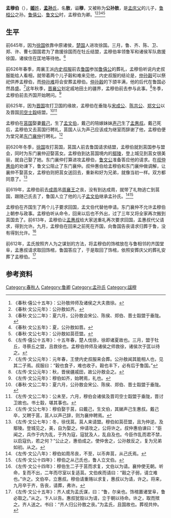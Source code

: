 {{模板:Infobox 先秦人物
|名稱=孟穆伯
|姓=[[姬姓|姬]]
|氏=[[孟孫氏|孟孫]]
|名=敖
|字=
|别名=公孫敖
|别字=
|諡号=穆
|官位=
|時代=春秋
|國家=魯國
|身份=[[魯國|魯國]]卿
|出生日期=
|逝世日期=前613年
|父=[[孟慶父|孟慶父]]
|子女=[[孟文伯|孟文伯]][[仲孫穀|仲孫穀]]、[[孟惠叔|孟惠叔]][[仲孫難|仲孫難]]、其余二子
}}

{{Otheruses|subject=[[春秋時期|春秋時期]][[魯國|魯國]][[孟孫氏|孟孫氏]]貴族|other=出擊匈奴的西漢將領|公孫敖}}

'''孟穆伯'''（{{bd|？||前613年||}}），[[姬姓|'''姬'''姓]]，[[孟孙氏|'''孟孙'''氏]]，名'''敖'''，谥'''穆'''，又被称为'''公孙敖'''，是[[孟庆父|孟庆父]]的儿子，[[鲁桓公|鲁桓公]]之孙。[[鲁僖公|鲁僖公]]、[[鲁文公|鲁文公]]时，孟穆伯为卿。<ref>《春秋·僖公十五年》：公孙敖帅师及诸侯之大夫救徐。</ref><ref>《春秋·文公元年》：公孙敖如齐。</ref><ref name=autogenerated1>《春秋·文公二年》：夏六月，公孙敖会宋公、陈侯、郑伯、晋士縠盟于垂陇。</ref><ref>《春秋·文公五年》：夏，公孙敖如晋。</ref><ref>《春秋·文公七年》：公孙敖如莒莅盟。</ref>

==生平==

前645年，因为[[徐国|徐国]]依靠中原诸侯，[[楚国|楚国]]人进攻徐国。三月，鲁、齐、陈、卫、郑、许、曹七国国君为了救援徐国而在牡丘结盟，孟穆伯率领鲁军和诸侯军队救援徐国，诸侯住在匡地等待他。<ref>《左传·僖公十五年》：十五年春，楚人伐徐，徐即诸夏故也。三月，盟于牡丘，寻蔡丘之盟，且救徐也。孟穆伯帅师及诸侯之师救徐，诸侯次于匡以待之。</ref>

前626年春季，周襄王派[[内史叔服|内史叔服]]前去[[鲁国|鲁国]]参加[[鲁僖公|鲁僖公]]的葬礼，孟穆伯听说内史叔服能给人看相，就带着两个儿子穀和难来见他，内史叔服的结论是，[[仲孙穀|仲孙穀]]可以祭祀供养孟穆伯，而[[仲孙难|仲孙难]]将会安葬孟穆伯。[[仲孙穀|仲孙穀]]的下颌丰满，他的后代在鲁国必然昌盛。<ref>《左传·文公元年》：元年春，王使内史叔服来会葬。公孙敖闻其能相人也，见其二子焉。叔服曰：“穀也食子，难也收子。穀也丰下，必有后于鲁国。”</ref>这年秋季，[[晋襄公|晋襄公]]划定戚地田土的疆界，孟穆伯前去参与此事。<ref>《左传·文公元年》：秋，晋侯疆戚田，故公孙敖会之。</ref>冬季，孟穆伯前去齐国开始聘问。<ref>《左传·文公元年》：穆伯如齐，始聘焉，礼也。</ref>

前625年，因为[[晋国|晋国]]攻打卫国的缘故，孟穆伯在垂陇与[[宋成公|宋成公]]、[[陈共公|陈共公]]、[[郑文公|郑文公]]以及晋国[[司空|司空]][[士縠|士縠]]结盟。<ref name=autogenerated1>《春秋·文公二年》：夏六月，公孙敖会宋公、陈侯、郑伯、晋士縠盟于垂陇。</ref><ref>《左传·文公二年》：公未至，六月，穆伯会诸侯及晋司空士縠盟于垂陇，晋讨卫故也。书士縠，堪其事也。</ref>

孟穆伯在[[莒国|莒国]]娶妻[[戴己|戴己]]，生了[[孟文伯|孟文伯]]，戴己的陪嫁妹妹[[声己|声己]]生了[[孟惠叔|孟惠叔]]。戴己死后，孟穆伯又去莒国行聘礼，莒国人认为声己应该成为继室而辞谢了他，孟穆伯便为堂兄弟[[东门襄仲|东门襄仲]]行聘礼。<ref>《左传·文公七年》：穆伯娶于莒，曰戴己，生文伯，其娣声己生惠叔。戴己卒，又聘于莒，莒人以声己辞，则为襄仲聘焉。</ref>

前620年冬季，[[徐国|徐国]]攻打莒国，莒国人前去鲁国请求结盟，孟穆伯就到莒国参与盟会，同时为东门襄仲迎娶莒女。孟穆伯到达莒国境内的[[鄢陵|鄢陵]]，登上城见到莒女很美丽，就自己娶了她。东门襄仲打算进攻孟穆伯，[[鲁文公|鲁文公]]准备答应他的请求。在[[叔仲惠伯|叔仲惠伯]]的劝谏下，鲁文公阻止了东门襄仲。叔仲惠伯给孟穆伯和东门襄仲做调解，让襄仲不娶莒女，孟穆伯则把莒女送回去，重新和好为兄弟，就像当初一样。双方都同意了。<ref>《左传·文公七年》：冬，徐伐莒。莒人来请盟。穆伯如莒莅盟，且为仲逆。及鄢陵。登城见之，美，自为娶之。仲请攻之，公将许之。叔仲惠伯谏曰：“臣闻之，兵作于内为乱，于外为寇，寇犹及人，乱自及也。今臣作乱而君不禁，以启寇仇，若之何？”公止之，惠伯成之。使仲舍之，公孙敖反之，复为兄弟如初。从之。</ref>

前619年，孟穆伯前去[[成周|成周]]吊[[周襄王|周襄王]]之丧，没有到达成周，就带了礼物逃亡到莒国，跟随己氏去了，鲁国人立了他的儿子[[孟文伯|孟文伯]]继承孟孙氏。<ref>《左传·文公八年》：穆伯如周吊丧，不至，以币奔莒，从己氏焉。</ref><ref>《左传·文公十四年》：穆伯之从己氏也，鲁人立文伯。</ref>

孟穆伯在齐国生了两个儿子要求回国，孟文伯代替他申请。东门襄仲不允许孟穆伯上朝参与政事。孟穆伯听从命令，回来以后也不外出，过了三年又将全家再次搬到莒国去了。前613年，孟穆伯让[[孟惠叔|孟惠叔]]给大家送重礼再次要求回国，孟惠叔代父请求，得到允许。九月，孟穆伯在回来之前死在齐国，向鲁国告丧请求归葬于鲁，没有得到允许。<ref>《左传·文公十四年》：穆伯生二子于莒而求复，文伯以为请。襄仲使无朝。听命，复而不出，二年而尽室以复适莒。文伯疾而请曰：“穀之子弱，请立难也。”许之。文伯卒，立惠叔。穆伯请重赂以求复，惠叔以为请，许之。将来，九月卒于齐，告丧，请葬，弗许。</ref>

前612年，孟氏按照齐人为之谋划的方法，将孟穆伯的饰棺放在与鲁相邻的齐国堂阜，孟惠叔请求取回饰棺，鲁国答应了，于是取回了饰棺，依照安葬庆父的葬礼安葬了孟穆伯。<ref>《左传·文公十五年》：齐人或为孟氏谋，曰：“鲁，尔亲也。饰棺置诸堂阜，鲁必取之。”从之。卞人以告。惠叔犹毁以为请，立于朝以待命。许之，取而殡之。齐人送之。书曰：“齐人归公孙敖之丧。”为孟氏，且国故也。葬视共仲。</ref>

== 参考资料 ==
{{reflist}}
{{start box}}
{{s-before|无}}
{{s-title|[[鲁国|鲁国]][[孟孙氏|孟孙氏]]宗主}}
{{s-after|子[[孟文伯|孟文伯]]}}
{{end box}}
{{三桓}}
[[Category:春秋人|Category:春秋人]]
[[Category:鲁卿|Category:鲁卿]]
[[Category:孟孙氏|Category:孟孙氏]]
[[Category:諡穆|Category:諡穆]]